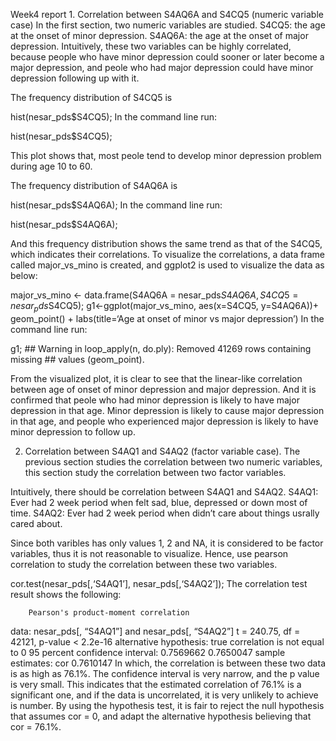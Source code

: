 Week4 report
1. Correlation between S4AQ6A and S4CQ5 (numeric variable case)
In the first section, two numeric variables are studied. S4CQ5: the age at the onset of minor depression. S4AQ6A: the age at the onset of major depression. Intuitively, these two variables can be highly correlated, because people who have minor depression could sooner or later become a major depression, and peole who had major depression could have minor depression following up with it.

The frequency distribution of S4CQ5 is

 hist(nesar_pds$S4CQ5);
In the command line run:

hist(nesar_pds$S4CQ5);


This plot shows that, most peole tend to develop minor depression problem during age 10 to 60.

The frequency distribution of S4AQ6A is

 hist(nesar_pds$S4AQ6A);
In the command line run:

 hist(nesar_pds$S4AQ6A);


And this frequency distribution shows the same trend as that of the S4CQ5, which indicates their correlations. To visualize the correlations, a data frame called major_vs_mino is created, and ggplot2 is used to visualize the data as below:

major_vs_mino <- data.frame(S4AQ6A = nesar_pds$S4AQ6A, S4CQ5 = nesar_pds$S4CQ5); 
g1<-ggplot(major_vs_mino, aes(x=S4CQ5, y=S4AQ6A))+ geom_point() + labs(title='Age at onset of minor vs major depression')
In the command line run:

g1;
## Warning in loop_apply(n, do.ply): Removed 41269 rows containing missing
## values (geom_point).


From the visualized plot, it is clear to see that the linear-like correlation between age of onset of minor depression and major depression. And it is confirmed that peole who had minor depression is likely to have major depression in that age. Minor depression is likely to cause major depression in that age, and people who experienced major depression is likely to have minor depression to follow up.

2. Correlation between S4AQ1 and S4AQ2 (factor variable case).
The previous section studies the correlation between two numeric variables, this section study the correlation between two factor variables.

Intuitively, there should be correlation between S4AQ1 and S4AQ2. S4AQ1: Ever had 2 week period when felt sad, blue, depressed or down most of time. S4AQ2: Ever had 2 week period when didn’t care about things usrally cared about.

Since both varibles has only values 1, 2 and NA, it is considered to be factor variables, thus it is not reasonable to visualize. Hence, use pearson correlation to study the correlation between these two variables.

cor.test(nesar_pds[,'S4AQ1'], nesar_pds[,'S4AQ2']);
The correlation test result shows the following:

        Pearson's product-moment correlation

data:  nesar_pds[, "S4AQ1"] and nesar_pds[, "S4AQ2"]
t = 240.75, df = 42121, p-value < 2.2e-16
alternative hypothesis: true correlation is not equal to 0
95 percent confidence interval:
 0.7569662 0.7650047
sample estimates:
      cor 
0.7610147 
In which, the correlation is between these two data is as high as 76.1%. The confidence interval is very narrow, and the p value is very small. This indicates that the estimated correlation of 76.1% is a significant one, and if the data is uncorrelated, it is very unlikely to achieve is number. By using the hypothesis test, it is fair to reject the null hypothesis that assumes cor = 0, and adapt the alternative hypothesis believing that cor = 76.1%.
